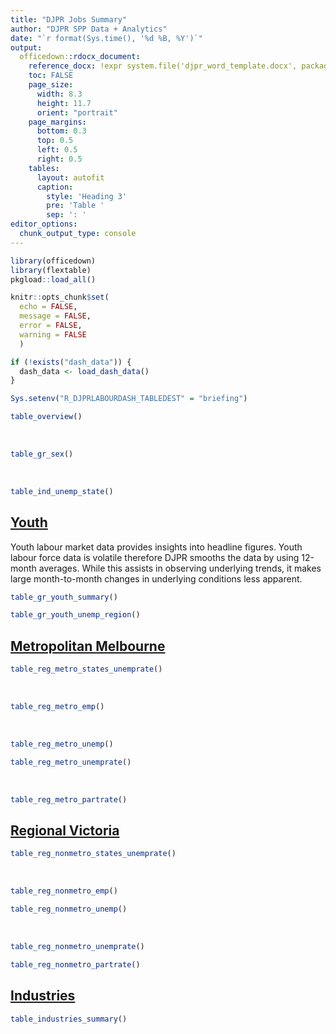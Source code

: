 ```yaml
---
title: "DJPR Jobs Summary"
author: "DJPR SPP Data + Analytics"
date: "`r format(Sys.time(), '%d %B, %Y')`"
output: 
  officedown::rdocx_document:
    reference_docx: !expr system.file('djpr_word_template.docx', package = 'djprshiny')
    toc: FALSE
    page_size:
      width: 8.3
      height: 11.7
      orient: "portrait"
    page_margins:
      bottom: 0.3
      top: 0.5
      left: 0.5
      right: 0.5
    tables:
      layout: autofit
      caption:
        style: 'Heading 3'
        pre: 'Table '
        sep: ': '
editor_options: 
  chunk_output_type: console
---
```


```r
library(officedown)
library(flextable)
pkgload::load_all()

knitr::opts_chunk$set(
  echo = FALSE,
  message = FALSE,
  error = FALSE,
  warning = FALSE
  )
```

```r

if (!exists("dash_data")) {
  dash_data <- load_dash_data()
}

Sys.setenv("R_DJPRLABOURDASH_TABLEDEST" = "briefing")
```

```r
table_overview() 
```

<br>

```r
table_gr_sex()
```

<br>

```r
table_ind_unemp_state()
```

\newpage

## [Youth]{.ul}

Youth labour market data provides insights into headline figures. Youth labour force data is volatile therefore DJPR smooths the data by using 12-month averages. While this assists in observing underlying trends, it makes large month-to-month changes in underlying conditions less apparent.

```r
table_gr_youth_summary()
```

\newpage

```r
table_gr_youth_unemp_region()
```

\newpage

## [Metropolitan Melbourne]{.ul}

```r
table_reg_metro_states_unemprate()
```

<br>

```r
table_reg_metro_emp()
```

<br>

```r
table_reg_metro_unemp()
```

```r
table_reg_metro_unemprate()
```

<br>

```r
table_reg_metro_partrate()
```

## [Regional Victoria]{.ul}

```r
table_reg_nonmetro_states_unemprate()
```

<br>

```r
table_reg_nonmetro_emp()

```

\newpage

```r
table_reg_nonmetro_unemp()
```

<br>

```r
table_reg_nonmetro_unemprate()
```

```r
table_reg_nonmetro_partrate()
```

\newpage

## [Industries]{.ul}

```r
table_industries_summary()
```
